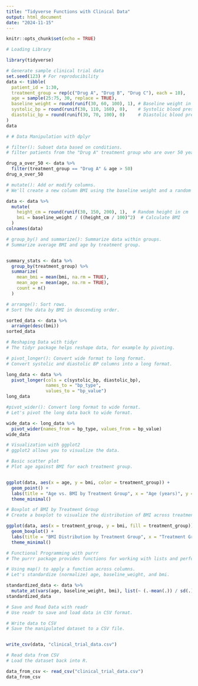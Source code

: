 ```yaml
---
title: "Tidyverse Functions with Clinical Data"
output: html_document
date: "2024-11-15"
---
```


```r
knitr::opts_chunk$set(echo = TRUE)
```

```r
# Loading Library

library(tidyverse)
```

```r

# Generate sample clinical trial data
set.seed(123) # For reproducibility
data <- tibble(
  patient_id = 1:30,
  treatment_group = rep(c("Drug A", "Drug B", "Drug C"), each = 10),
  age = sample(25:75, 30, replace = TRUE),
  baseline_weight = round(runif(30, 60, 100), 1), # Baseline weight in kg
  systolic_bp = round(runif(30, 110, 160), 0),    # Systolic blood pressure
  diastolic_bp = round(runif(30, 70, 100), 0)     # Diastolic blood pressure
)
data
```

```r
# # Data Manipulation with dplyr

# filter(): Subset data based on conditions.
# filter patients from the "Drug A" treatment group who are over 50 years old.

drug_a_over_50 <- data %>%
  filter(treatment_group == "Drug A" & age > 50)
drug_a_over_50
```

```r
# mutate(): Add or modify columns.
# We'll create a new column BMI using the baseline weight and a random height.

data <- data %>%
  mutate(
    height_cm = round(runif(30, 150, 200), 1),  # Random height in cm
    bmi = baseline_weight / ((height_cm / 100)^2)  # Calculate BMI
  )
colnames(data)

```

```r
# group_by() and summarize(): Summarize data within groups.
# Summarize average BMI and age by treatment group.


summary_stats <- data %>%
  group_by(treatment_group) %>%
  summarize(
    mean_bmi = mean(bmi, na.rm = TRUE),
    mean_age = mean(age, na.rm = TRUE),
    count = n()
  )
```

```r
# arrange(): Sort rows.
# Sort the data by BMI in descending order.

sorted_data <- data %>%
  arrange(desc(bmi))
sorted_data
```

```r

# Reshaping Data with tidyr
# The tidyr package helps reshape data, for example by pivoting.

# pivot_longer(): Convert wide format to long format.
# Convert systolic and diastolic BP columns into a long format.

long_data <- data %>%
  pivot_longer(cols = c(systolic_bp, diastolic_bp),
               names_to = "bp_type",
               values_to = "bp_value")
long_data
```
```r
#pivot_wider(): Convert long format to wide format.
# Let's pivot the long data back to wide format.

wide_data <- long_data %>%
  pivot_wider(names_from = bp_type, values_from = bp_value)
wide_data
```
```r
# Visualization with ggplot2
# ggplot2 allows you to visualize the data.

# Basic scatter plot
# Plot age against BMI for each treatment group.


ggplot(data, aes(x = age, y = bmi, color = treatment_group)) +
  geom_point() +
  labs(title = "Age vs. BMI by Treatment Group", x = "Age (years)", y = "BMI") +
  theme_minimal()
```

```r
# Boxplot of BMI by Treatment Group
# Create a boxplot to visualize the distribution of BMI across treatment groups.

ggplot(data, aes(x = treatment_group, y = bmi, fill = treatment_group)) +
  geom_boxplot() +
  labs(title = "BMI Distribution by Treatment Group", x = "Treatment Group", y = "BMI") +
  theme_minimal()
```

```r
# Functional Programming with purrr
# The purrr package provides functions for working with lists and performing repetitive tasks.

# Using map() to apply a function across columns.
# Let's standardize (normalize) age, baseline_weight, and bmi.

standardized_data <- data %>%
  mutate_at(vars(age, baseline_weight, bmi), list(~ (.-mean(.)) / sd(.)))
standardized_data

```

```r
# Save and Read Data with readr
# Use readr to save and load data in CSV format.

# Write data to CSV
# Save the manipulated dataset to a CSV file.


write_csv(data, "clinical_trial_data.csv")
```

```r
# Read data from CSV
# Load the dataset back into R.

data_from_csv <- read_csv("clinical_trial_data.csv")
data_from_csv
```